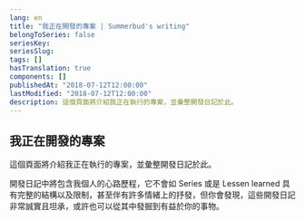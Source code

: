 ```yaml
---
lang: en
title: "我正在開發的專案 | Summerbud's writing"
belongToSeries: false
seriesKey: 
seriesSlug: 
tags: []
hasTranslation: true
components: []
publishedAt: "2018-07-12T12:00:00"
lastModified: "2018-07-12T12:00:00"
description: 這個頁面將介紹我正在執行的專案，並彙整開發日記於此。
---
```


## 我正在開發的專案

這個頁面將介紹我正在執行的專案，並彙整開發日記於此。

開發日記中將包含我個人的心路歷程，它不會如 Series 或是 Lessen learned 具有完整的結構以及限制，甚至伴有許多情緒上的抒發，但你會發現，這些開發日記非常誠實且坦承，或許也可以從其中發掘到有益於你的事物。
